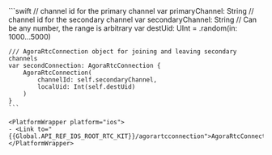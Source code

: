 <PlatformWrapper platform="ios">
    ```swift
    // channel id for the primary channel
    var primaryChannel: String
    // channel id for the secondary channel
    var secondaryChannel: String
    // Can be any number, the range is arbitrary
    var destUid: UInt = .random(in: 1000...5000)

    /// AgoraRtcConnection object for joining and leaving secondary channels
    var secondConnection: AgoraRtcConnection {
        AgoraRtcConnection(
            channelId: self.secondaryChannel,
            localUid: Int(self.destUid)
        )
    }
    ```

    <PlatformWrapper platform="ios">
    - <Link to="{{Global.API_REF_IOS_ROOT_RTC_KIT}}/agorartcconnection">AgoraRtcConnection</Link>
    </PlatformWrapper>

</PlatformWrapper>